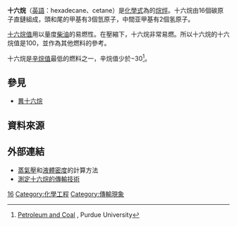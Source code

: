{{Chembox
| Watchedfields = changed
| verifiedrevid = 443855529
| ImageFile = Hexadecane.svg
| ImageName = Skeletal formula of hexadecane
| ImageFile1 = Hexadecane-3D-balls.png
| ImageName1 = Ball and stick model of hexadecane
| IUPACName = Hexadecane<ref>{{Cite web|title=n-hexadecane - Compound Summary|url=http://pubchem.ncbi.nlm.nih.gov/summary/summary.cgi?cid=11006&loc=ec_rcs|work=PubChem Compound|publisher=National Center for Biotechnology Information|accessdate=4 January 2012|location=USA|date=16 September 2004|at=Identification and Related Records}}</ref>
| Section1 = {{Chembox Identifiers
|  CASNo = 544-76-3 
|  CASNo_Ref = {{cascite|correct|CAS}}
|  PubChem  =  11006
|  ChemSpiderID_Ref = {{chemspidercite|correct|chemspider}}
|  ChemSpiderID  =  10540
|  EINECS  =  208-878-9
|  MeSHName  =  n-hexadecane
|  ChEBI_Ref = {{ebicite|correct|EBI}}
|  ChEBI  =  45296
|  ChEMBL_Ref = {{ebicite|correct|EBI}}
|  ChEMBL  =  134994
|  Beilstein  =  1736592
|  Gmelin  =  103739
|  SMILES  =  CCCCCCCCCCCCCCCC
|  InChI  =  1S/C16H34/c1-3-5-7-9-11-13-15-16-14-12-10-8-6-4-2/h3-16H2,1-2H3
|  InChIKey  =  DCAYPVUWAIABOU-UHFFFAOYSA-N
|  StdInChI = 1S/C16H34/c1-3-5-7-9-11-13-15-16-14-12-10-8-6-4-2/h3-16H2,1-2H3
|  StdInChI_Ref = {{stdinchicite|correct|chemspider}}
|  StdInChIKey = DCAYPVUWAIABOU-UHFFFAOYSA-N
|  StdInChIKey_Ref = {{stdinchicite|correct|chemspider}}
}}
| Section2 = {{Chembox Properties
|  C = 16
|  H = 34
|  ExactMass = 226.266051088 g mol<sup>−1</sup>
|  Appearance = 無色透明液體
|  Odor = 無嗅
|  Density = 773 mg mL<sup>−1</sup>
|  MeltingPtKL = 290
|  MeltingPtKH = 292
|  BoilingPtKL = 544
|  BoilingPtKH = 564
|  LogP = 8.859
|  VaporPressure = 100 Pa (at 105.3 °C)
|  HenryConstant = 43 nmol Pa<sup>−1</sup> kg<sup>−1</sup>
|  RefractIndex = 1.434
}}
| Section3 = {{Chembox Thermochemistry
|  DeltaHf = −458.3–−454.3 kJ mol<sup>−1</sup>
|  DeltaHc = −10.7009–−10.6973 MJ mol<sup>−1</sup>
|  Entropy = 586.18 J K<sup>−1</sup> mol<sup>−1</sup>
|  HeatCapacity = 499.72 J K<sup>−1</sup> mol<sup>−1</sup>
}}
| Section4 = {{Chembox Hazards
|  GHSPictograms = {{GHS exclamation mark}}
|  GHSSignalWord = '''WARNING'''
|  HPhrases = {{H-phrases|315}}
|  EUClass = {{Hazchem Xi}}
|  RPhrases = {{R38}}
|  FlashPt = 135 °C
|  Autoignition = 202 °C
}}
| Section5 = {{Chembox Related
|  Function = 烷烴
|  OtherFunctn = {{Unbulleted list|[[十三烷|十三烷]]|[[十七烷|十七烷]]}}
}}
}}
'''十六烷'''（[[英語|英語]]：hexadecane、cetane）是[[化學式|化學式]]為{{化學式|碳|16|氫|34}}的[[烷烴|烷烴]]。十六烷由16個碳原子直鏈組成，頭和尾的甲基有3個氫原子，中間亚甲基有2個氢原子。

[[十六烷值|十六烷值]]用以量度[[柴油|柴油]]的易燃性。在壓縮下，十六烷非常易燃。所以十六烷的十六烷值是100，並作為其他燃料的參考。

十六烷是[[辛烷值|辛烷值]]最低的燃料之一，辛烷值少於−30<ref>[http://chemed.chem.purdue.edu/genchem/topicreview/bp/1organic/coal.html Petroleum and Coal] {{Wayback|url=http://chemed.chem.purdue.edu/genchem/topicreview/bp/1organic/coal.html |date=20090425075157 }}, Purdue University</ref>。

==參見==
*[[異十六烷|異十六烷]]

==資料來源== 
{{Reflist}}

==外部連結==
* [http://ddbonline.ddbst.de/AntoineCalculation/AntoineCalculationCGI.exe?component=Hexadecane 蒸氣壓]{{Wayback|url=http://ddbonline.ddbst.de/AntoineCalculation/AntoineCalculationCGI.exe?component=Hexadecane |date=20120218085231 }}和[http://ddbonline.ddbst.de/DIPPR105DensityCalculation/DIPPR105CalculationCGI.exe?component=Hexadecane 液體密度]{{Wayback|url=http://ddbonline.ddbst.de/DIPPR105DensityCalculation/DIPPR105CalculationCGI.exe?component=Hexadecane |date=20120218085239 }}的計算方法
* [https://archive.is/20130102000534/http://www.bepress.com/ijcre/vol9/S3/  測定十六烷的傳輸技術]
{{烷烴}}

[[Category:烷烴|16]]
[[Category:化學工程|Category:化學工程]]
[[Category:傳輸現象|Category:傳輸現象]]